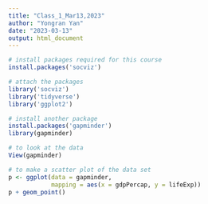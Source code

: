 ```yaml
---
title: "Class_1_Mar13,2023"
author: "Yongran Yan"
date: "2023-03-13"
output: html_document
---
```

```r
# install packages required for this course
install.packages('socviz')

# attach the packages
library('socviz')
library('tidyverse')
library('ggplot2')

# install another package
install.packages('gapminder')
library(gapminder)

# to look at the data
View(gapminder)

# to make a scatter plot of the data set
p <- ggplot(data = gapminder,
            mapping = aes(x = gdpPercap, y = lifeExp))
p + geom_point()
```
